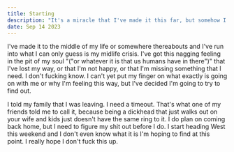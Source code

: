 ```yaml
---
title: Starting
description: "It's a miracle that I've made it this far, but somehow I've completely forgotten how I ended up here."
date: Sep 14 2023
---
```


I've made it to the middle of my life or somewhere thereabouts and I've run into what I can only guess is my midlife crisis.  I've got this nagging feeling in the pit of my soul "("or whatever it is that us humans have in there")" that I've lost my way, or that I'm not happy, or that I'm missing something that I need. I don't fucking know. I can't yet put my finger on what exactly is going on with me or why I'm feeling this way, but I've decided I'm going to try to find out.  

I told my family that I was leaving.  I need a timeout. That's what one of my friends told me to call it, because being a dickhead that just walks out on your wife and kids just doesn't have the same ring to it.  I do plan on coming back home, but I need to figure my shit out before I do.  I start heading West this weekend and I don't even know what it is I'm hoping to find at this point.  I really hope I don't fuck this up. 